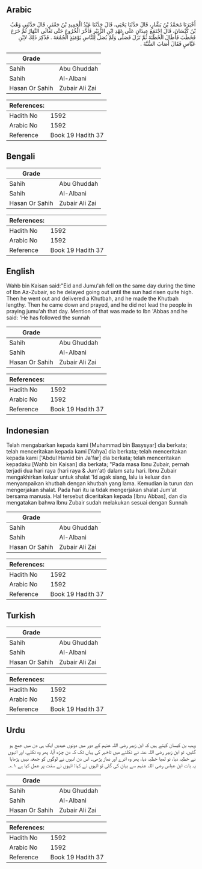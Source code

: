 ## Arabic


<div dir="rtl" lang="ar" style={{fontSize:'larger',backgroundColor:'#f8f9fa',padding:20}}>
أَخْبَرَنَا مُحَمَّدُ بْنُ بَشَّارٍ، قَالَ حَدَّثَنَا يَحْيَى، قَالَ حَدَّثَنَا عَبْدُ الْحَمِيدِ بْنُ جَعْفَرٍ، قَالَ حَدَّثَنِي وَهْبُ بْنُ كَيْسَانَ، قَالَ اجْتَمَعَ عِيدَانِ عَلَى عَهْدِ ابْنِ الزُّبَيْرِ فَأَخَّرَ الْخُرُوجَ حَتَّى تَعَالَى النَّهَارُ ثُمَّ خَرَجَ فَخَطَبَ فَأَطَالَ الْخُطْبَةَ ثُمَّ نَزَلَ فَصَلَّى وَلَمْ يُصَلِّ لِلنَّاسِ يَوْمَئِذٍ الْجُمُعَةَ ‏.‏ فَذُكِرَ ذَلِكَ لاِبْنِ عَبَّاسٍ فَقَالَ أَصَابَ السُّنَّةَ ‏.‏
</div>
<div style={{backgroundColor:'#f8f9fa',padding:20, marginBottom: 10}}><table> <thead> <tr> <th>Grade</th> <th></th> </tr> </thead> <tbody> <tr><td>Sahih</td><td>Abu Ghuddah</td></tr><tr><td>Sahih</td><td>Al-Albani</td></tr><tr><td>Hasan Or Sahih</td><td>Zubair Ali Zai</td></tr></tbody></table><table> <thead> <tr> <th>References:</th> <th></th> </tr> </thead> <tbody><tr><td>Hadith No</td><td>1592</td></tr><tr><td>Arabic No</td><td>1592</td></tr><tr><td>Reference</td><td>Book 19 Hadith 37</td></tr></tbody></table></div>

## Bengali


<div dir="ltr" lang="bn" style={{fontSize:'larger',backgroundColor:'#f8f9fa',padding:20}}>

</div>
<div style={{backgroundColor:'#f8f9fa',padding:20, marginBottom: 10}}><table> <thead> <tr> <th>Grade</th> <th></th> </tr> </thead> <tbody> <tr><td>Sahih</td><td>Abu Ghuddah</td></tr><tr><td>Sahih</td><td>Al-Albani</td></tr><tr><td>Hasan Or Sahih</td><td>Zubair Ali Zai</td></tr></tbody></table><table> <thead> <tr> <th>References:</th> <th></th> </tr> </thead> <tbody><tr><td>Hadith No</td><td>1592</td></tr><tr><td>Arabic No</td><td>1592</td></tr><tr><td>Reference</td><td>Book 19 Hadith 37</td></tr></tbody></table></div>

## English


<div dir="ltr" lang="en" style={{fontSize:'larger',backgroundColor:'#f8f9fa',padding:20}}>
Wahb bin Kaisan said:"Eid and Jumu'ah fell on the same day during the time of Ibn Az-Zubair, so he delayed going out until the sun had risen quite high. Then he went out and delivered a Khutbah, and he made the Khutbah lengthy. Then he came down and prayed, and he did not lead the people in praying jumu'ah that day. Mention of that was made to Ibn 'Abbas and he said: 'He has followed the sunnah
</div>
<div style={{backgroundColor:'#f8f9fa',padding:20, marginBottom: 10}}><table> <thead> <tr> <th>Grade</th> <th></th> </tr> </thead> <tbody> <tr><td>Sahih</td><td>Abu Ghuddah</td></tr><tr><td>Sahih</td><td>Al-Albani</td></tr><tr><td>Hasan Or Sahih</td><td>Zubair Ali Zai</td></tr></tbody></table><table> <thead> <tr> <th>References:</th> <th></th> </tr> </thead> <tbody><tr><td>Hadith No</td><td>1592</td></tr><tr><td>Arabic No</td><td>1592</td></tr><tr><td>Reference</td><td>Book 19 Hadith 37</td></tr></tbody></table></div>

## Indonesian


<div dir="ltr" lang="id" style={{fontSize:'larger',backgroundColor:'#f8f9fa',padding:20}}>
Telah mengabarkan kepada kami [Muhammad bin Basysyar] dia berkata; telah menceritakan kepada kami [Yahya] dia berkata; telah menceritakan kepada kami ['Abdul Hamid bin Ja'far] dia berkata; telah menceritakan kepadaku [Wahb bin Kaisan] dia berkata; "Pada masa Ibnu Zubair, pernah terjadi dua hari raya (hari raya & Jum'at) dalam satu hari. Ibnu Zubair mengakhirkan keluar untuk shalat 'Id agak siang, lalu ia keluar dan menyampaikan khutbah dengan khutbah yang lama. Kemudian ia turun dan mengerjakan shalat. Pada hari itu ia tidak mengerjakan shalat Jum'at bersama manusia. Hal tersebut diceritakan kepada [Ibnu Abbas], dan dia mengatakan bahwa Ibnu Zubair sudah melakukan sesuai dengan Sunnah
</div>
<div style={{backgroundColor:'#f8f9fa',padding:20, marginBottom: 10}}><table> <thead> <tr> <th>Grade</th> <th></th> </tr> </thead> <tbody> <tr><td>Sahih</td><td>Abu Ghuddah</td></tr><tr><td>Sahih</td><td>Al-Albani</td></tr><tr><td>Hasan Or Sahih</td><td>Zubair Ali Zai</td></tr></tbody></table><table> <thead> <tr> <th>References:</th> <th></th> </tr> </thead> <tbody><tr><td>Hadith No</td><td>1592</td></tr><tr><td>Arabic No</td><td>1592</td></tr><tr><td>Reference</td><td>Book 19 Hadith 37</td></tr></tbody></table></div>

## Turkish


<div dir="ltr" lang="tr" style={{fontSize:'larger',backgroundColor:'#f8f9fa',padding:20}}>

</div>
<div style={{backgroundColor:'#f8f9fa',padding:20, marginBottom: 10}}><table> <thead> <tr> <th>Grade</th> <th></th> </tr> </thead> <tbody> <tr><td>Sahih</td><td>Abu Ghuddah</td></tr><tr><td>Sahih</td><td>Al-Albani</td></tr><tr><td>Hasan Or Sahih</td><td>Zubair Ali Zai</td></tr></tbody></table><table> <thead> <tr> <th>References:</th> <th></th> </tr> </thead> <tbody><tr><td>Hadith No</td><td>1592</td></tr><tr><td>Arabic No</td><td>1592</td></tr><tr><td>Reference</td><td>Book 19 Hadith 37</td></tr></tbody></table></div>

## Urdu


<div dir="rtl" lang="ur" style={{fontSize:'larger',backgroundColor:'#f8f9fa',padding:20}}>
وہب بن کیسان کہتے ہیں کہ ابن زبیر رضی اللہ عنہم کے دور میں دونوں عیدیں ایک ہی دن میں جمع ہو گئیں، تو ابن زبیر رضی اللہ عنہ نے نکلنے میں تاخیر کی یہاں تک کہ دن چڑھ آیا، پھر وہ نکلے، اور انہوں نے خطبہ دیا، تو لمبا خطبہ دیا، پھر وہ اترے اور نماز پڑھی۔ اس دن انہوں نے لوگوں کو جمعہ نہیں پڑھایا یہ بات ابن عباس رضی اللہ عنہم سے بیان کی گئی تو انہوں نے کہا: انہوں نے سنت پر عمل کیا ہے ۱؎۔
</div>
<div style={{backgroundColor:'#f8f9fa',padding:20, marginBottom: 10}}><table> <thead> <tr> <th>Grade</th> <th></th> </tr> </thead> <tbody> <tr><td>Sahih</td><td>Abu Ghuddah</td></tr><tr><td>Sahih</td><td>Al-Albani</td></tr><tr><td>Hasan Or Sahih</td><td>Zubair Ali Zai</td></tr></tbody></table><table> <thead> <tr> <th>References:</th> <th></th> </tr> </thead> <tbody><tr><td>Hadith No</td><td>1592</td></tr><tr><td>Arabic No</td><td>1592</td></tr><tr><td>Reference</td><td>Book 19 Hadith 37</td></tr></tbody></table></div>